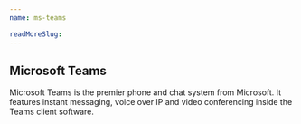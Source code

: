 ```yaml
---
name: ms-teams

readMoreSlug:
---
```


## Microsoft Teams

Microsoft Teams is the premier phone and chat system from Microsoft. It features instant messaging, voice over IP and video conferencing inside the Teams client software.
